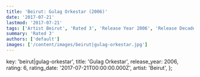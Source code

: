 ```yaml
---
title: 'Beirut: Gulag Orkestar (2006)'
date: '2017-07-21'
lastmod: '2017-07-21'
tags: ['Artist Beirut', 'Rated 3', 'Release Year 2006', 'Release Decade 2000']
summary: 'Rated 3'
authors: ['default']
images: ['/content/images/beirut|gulag-orkestar.jpg']
---
```


  key: 'beirut|gulag-orkestar',
  title: 'Gulag Orkestar',
  release_year: 2006,
  rating: 6,
  rating_date: '2017-07-21T00:00:00.000Z',
  artist: 'Beirut',
};

<MusicRating data={data} />
